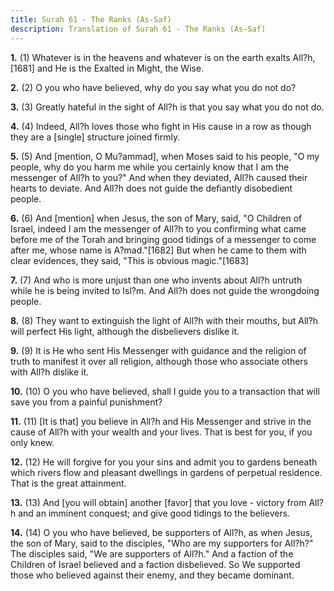 ```yaml
---
title: Surah 61 - The Ranks (As-Saf)
description: Translation of Surah 61 - The Ranks (As-Saf)
---
```


**1.** (1) Whatever is in the heavens and whatever is on the earth exalts All?h,[1681] and He is the Exalted in Might, the Wise.

**2.** (2) O you who have believed, why do you say what you do not do?

**3.** (3) Greatly hateful in the sight of All?h is that you say what you do not do.

**4.** (4) Indeed, All?h loves those who fight in His cause in a row as though they are a [single] structure joined firmly.

**5.** (5) And [mention, O Mu?ammad], when Moses said to his people, "O my people, why do you harm me while you certainly know that I am the messenger of All?h to you?" And when they deviated, All?h caused their hearts to deviate. And All?h does not guide the defiantly disobedient people.

**6.** (6) And [mention] when Jesus, the son of Mary, said, "O Children of Israel, indeed I am the messenger of All?h to you confirming what came before me of the Torah and bringing good tidings of a messenger to come after me, whose name is A?mad."[1682] But when he came to them with clear evidences, they said, "This is obvious magic."[1683]

**7.** (7) And who is more unjust than one who invents about All?h untruth while he is being invited to Isl?m. And All?h does not guide the wrongdoing people.

**8.** (8) They want to extinguish the light of All?h with their mouths, but All?h will perfect His light, although the disbelievers dislike it.

**9.** (9) It is He who sent His Messenger with guidance and the religion of truth to manifest it over all religion, although those who associate others with All?h dislike it.

**10.** (10) O you who have believed, shall I guide you to a transaction that will save you from a painful punishment?

**11.** (11) [It is that] you believe in All?h and His Messenger and strive in the cause of All?h with your wealth and your lives. That is best for you, if you only knew.

**12.** (12) He will forgive for you your sins and admit you to gardens beneath which rivers flow and pleasant dwellings in gardens of perpetual residence. That is the great attainment.

**13.** (13) And [you will obtain] another [favor] that you love - victory from All?h and an imminent conquest; and give good tidings to the believers.

**14.** (14) O you who have believed, be supporters of All?h, as when Jesus, the son of Mary, said to the disciples, "Who are my supporters for All?h?" The disciples said, "We are supporters of All?h." And a faction of the Children of Israel believed and a faction disbelieved. So We supported those who believed against their enemy, and they became dominant.

